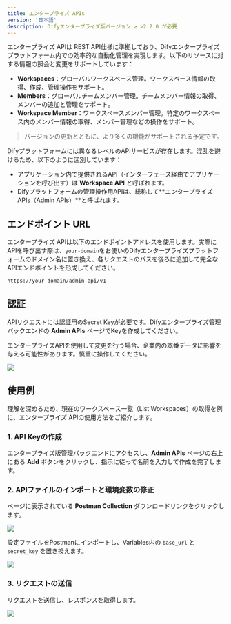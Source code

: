 ```yaml
---
title: エンタープライズ APIs
version: '日本語'
description: Difyエンタープライズ版バージョン ≥ v2.2.0 が必要
---
```


エンタープライズ APIは REST API仕様に準拠しており、Difyエンタープライズプラットフォーム内での効率的な自動化管理を実現します。以下のリソースに対する情報の照会と変更をサポートしています：

- **Workspaces**：グローバルワークスペース管理。ワークスペース情報の取得、作成、管理操作をサポート。
- **Members**：グローバルチームメンバー管理。チームメンバー情報の取得、メンバーの追加と管理をサポート。
- **Workspace Member**：ワークスペースメンバー管理。特定のワークスペース内のメンバー情報の取得、メンバー管理などの操作をサポート。

> バージョンの更新とともに、より多くの機能がサポートされる予定です。

<Note>
Difyプラットフォームには異なるレベルのAPIサービスが存在します。混乱を避けるため、以下のように区別しています：

- アプリケーション内で提供されるAPI（インターフェース経由でアプリケーションを呼び出す）は **Workspace API** と呼ばれます。
- Difyプラットフォームの管理操作用APIは、総称して**エンタープライズ APIs（Admin APIs）**と呼ばれます。
</Note>

## エンドポイント URL

エンタープライズ APIは以下のエンドポイントアドレスを使用します。実際にAPIを呼び出す際は、`your-domain`をお使いのDifyエンタープライズプラットフォームのドメイン名に置き換え、各リクエストのパスを後ろに追加して完全なAPIエンドポイントを形成してください。

```bash
https://your-domain/admin-api/v1
```

## 認証

APIリクエストには認証用のSecret Keyが必要です。Difyエンタープライズ管理バックエンドの **Admin APIs** ページでKeyを作成してください。

<Warning>
エンタープライズAPIを使用して変更を行う場合、企業内の本番データに影響を与える可能性があります。慎重に操作してください。
</Warning>

![](https://assets-docs.dify.ai/2025/02/0431242649acccbcbcf23fa8e4268ce8.png)

## 使用例

理解を深めるため、現在のワークスペース一覧（List Workspaces）の取得を例に、エンタープライズ APIの使用方法をご紹介します。

### 1. API Keyの作成

エンタープライズ版管理バックエンドにアクセスし、**Admin APIs** ページの右上にある **Add** ボタンをクリックし、指示に従って名前を入力して作成を完了します。

### 2. APIファイルのインポートと環境変数の修正

ページに表示されている **Postman Collection** ダウンロードリンクをクリックします。

![](https://assets-docs.dify.ai/2025/02/5aa925f58ec5bb12a2838704f1444525.png)

設定ファイルをPostmanにインポートし、Variables内の `base_url` と `secret_key` を置き換えます。

![](https://assets-docs.dify.ai/2025/02/786336845c4d67117fdede872eb7883b.png)

### 3. リクエストの送信

リクエストを送信し、レスポンスを取得します。

![](https://assets-docs.dify.ai/2025/02/bd4d300b08ceed74c17c3b428329fa19.png)